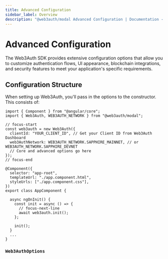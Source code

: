 ```yaml
---
title: Advanced Configuration
sidebar_label: Overview
description: "@web3auth/modal Advanced Configuration | Documentation - Web3Auth"
---
```



# Advanced Configuration

The Web3Auth SDK provides extensive configuration options that allow you to customize authentication
flows, UI appearance, blockchain integrations, and security features to meet your application's
specific requirements.

## Configuration Structure

When setting up Web3Auth, you'll pass in the options to the constructor. This consists of:

```tsx
import { Component } from "@angular/core";
import { Web3Auth, WEB3AUTH_NETWORK } from "@web3auth/modal";

// focus-start
const web3auth = new Web3Auth({
  clientId: "YOUR_CLIENT_ID", // Get your Client ID from Web3Auth Dashboard
  web3AuthNetwork: WEB3AUTH_NETWORK.SAPPHIRE_MAINNET, // or WEB3AUTH_NETWORK.SAPPHIRE_DEVNET
  // Core and advanced options go here
});
// focus-end

@Component({
  selector: "app-root",
  templateUrl: "./app.component.html",
  styleUrls: ["./app.component.css"],
})
export class AppComponent {

  async ngOnInit() {
    const init = async () => {
      // focus-next-line
      await web3auth.init();
    };

    init();
  }
  ...
}
```

### `Web3AuthOptions`

<Web3AuthOptions />

<AdvancedConfigOptions />
